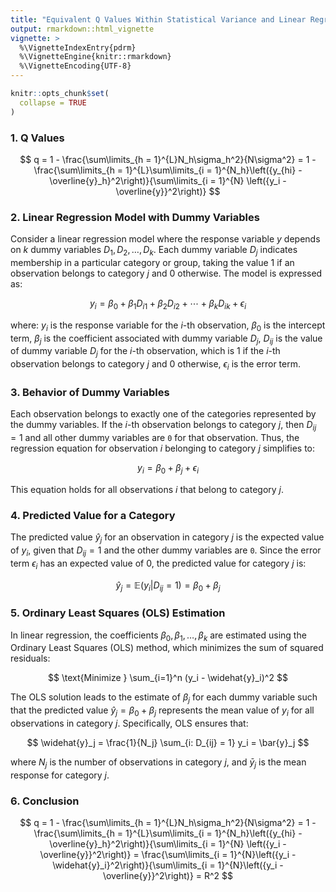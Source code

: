 ```yaml
---
title: "Equivalent Q Values Within Statistical Variance and Linear Regression Framework"
output: rmarkdown::html_vignette
vignette: >
  %\VignetteIndexEntry{pdrm}
  %\VignetteEngine{knitr::rmarkdown}
  %\VignetteEncoding{UTF-8}
---
```


```r
knitr::opts_chunk$set(
  collapse = TRUE
)
```

### 1. Q Values

$$
q = 1 - \frac{\sum\limits_{h = 1}^{L}N_h\sigma_h^2}{N\sigma^2} 
  = 1 - \frac{\sum\limits_{h = 1}^{L}\sum\limits_{i = 1}^{N_h}\left({y_{hi} - \overline{y}_h}^2\right)}{\sum\limits_{i = 1}^{N} \left({y_i - \overline{y}}^2\right)}
$$

### 2. Linear Regression Model with Dummy Variables

Consider a linear regression model where the response variable $y$ depends on $k$ dummy variables $D_1, D_2, \dots, D_k$. Each dummy variable $D_j$ indicates membership in a particular category or group, taking the value 1 if an observation belongs to category $j$ and 0 otherwise. The model is expressed as:

$$
y_i = \beta_0 + \beta_1 D_{i1} + \beta_2 D_{i2} + \cdots + \beta_k D_{ik} + \epsilon_i
$$

where: $y_i$ is the response variable for the $i$-th observation, $\beta_0$ is the intercept term, $\beta_j$ is the coefficient associated with dummy variable $D_j$, $D_{ij}$ is the value of dummy variable $D_j$ for the $i$-th observation, which is 1 if the $i$-th observation belongs to category $j$ and 0 otherwise, $\epsilon_i$ is the error term.

### 3. Behavior of Dummy Variables

Each observation belongs to exactly one of the categories represented by the dummy variables. If the $i$-th observation belongs to category $j$, then $D_{ij} = 1$ and all other dummy variables are `0` for that observation. Thus, the regression equation for observation $i$ belonging to category $j$ simplifies to:

$$
y_i = \beta_0 + \beta_j + \epsilon_i
$$

This equation holds for all observations $i$ that belong to category $j$.

### 4. Predicted Value for a Category

The predicted value $\widehat{y}_j$ for an observation in category $j$ is the expected value of $y_i$, given that $D_{ij} = 1$ and the other dummy variables are `0`. Since the error term $\epsilon_i$ has an expected value of 0, the predicted value for category $j$ is:

$$
\widehat{y}_j = \mathbb{E}(y_i | D_{ij} = 1) = \beta_0 + \beta_j
$$

### 5. Ordinary Least Squares (OLS) Estimation

In linear regression, the coefficients $\beta_0, \beta_1, \dots, \beta_k$ are estimated using the Ordinary Least Squares (OLS) method, which minimizes the sum of squared residuals:

$$
\text{Minimize } \sum_{i=1}^n (y_i - \widehat{y}_i)^2
$$

The OLS solution leads to the estimate of $\beta_j$ for each dummy variable such that the predicted value $\widehat{y}_j = \beta_0 + \beta_j$ represents the mean value of $y_i$ for all observations in category $j$. Specifically, OLS ensures that:

$$
\widehat{y}_j = \frac{1}{N_j} \sum_{i: D_{ij} = 1} y_i = \bar{y}_j
$$

where $N_j$ is the number of observations in category $j$, and $\bar{y}_j$ is the mean response for category $j$.

### 6. Conclusion

$$
q = 1 - \frac{\sum\limits_{h = 1}^{L}N_h\sigma_h^2}{N\sigma^2} 
  = 1 - \frac{\sum\limits_{h = 1}^{L}\sum\limits_{i = 1}^{N_h}\left({y_{hi} - \overline{y}_h}^2\right)}{\sum\limits_{i = 1}^{N} \left({y_i - \overline{y}}^2\right)} = 
\frac{\sum\limits_{i = 1}^{N}\left({y_i - \widehat{y}_i}^2\right)}{\sum\limits_{i = 1}^{N}\left({y_i - \overline{y}}^2\right)} = R^2
$$
